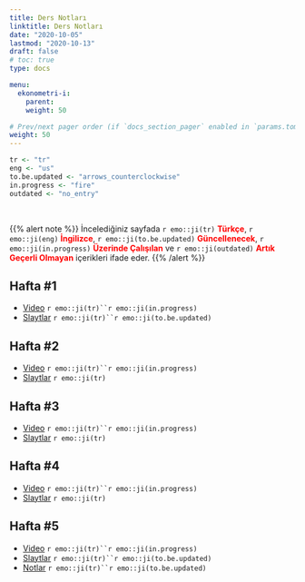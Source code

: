 ```yaml
---
title: Ders Notları
linktitle: Ders Notları
date: "2020-10-05"
lastmod: "2020-10-13"
draft: false
# toc: true
type: docs

menu:
  ekonometri-i:
    parent: 
    weight: 50

# Prev/next pager order (if `docs_section_pager` enabled in `params.toml`)
weight: 50
---
```


```r
tr <- "tr"
eng <- "us"
to.be.updated <- "arrows_counterclockwise"
in.progress <- "fire"
outdated <- "no_entry"
```

<br>

{{% alert note %}}
İncelediğiniz sayfada `r emo::ji(tr)` <font color="red">**Türkçe**</font>, `r emo::ji(eng)` <font color="red">**İngilizce**</font>, `r emo::ji(to.be.updated)` <font color="red">**Güncellenecek**</font>, `r emo::ji(in.progress)` <font color="red">**Üzerinde Çalışılan**</font> ve `r emo::ji(outdated)` <font color="red">**Artık Geçerli Olmayan**</font> içerikleri ifade eder.
{{% /alert %}}

## Hafta #1
- [Video]() `r emo::ji(tr)``r emo::ji(in.progress)`
- [Slaytlar](`r paste0(ekonometri.i.path, "Ekonometri_I_-_Hafta_1.pdf")`) `r emo::ji(tr)``r emo::ji(to.be.updated)`

## Hafta #2
- [Video]() `r emo::ji(tr)``r emo::ji(in.progress)`
- [Slaytlar](`r paste0(ekonometri.i.path, "Ekonometri_I_-_Hafta_2.pdf")`) `r emo::ji(tr)`

## Hafta #3
- [Video]() `r emo::ji(tr)``r emo::ji(in.progress)`
- [Slaytlar](`r paste0(ekonometri.i.path, "Ekonometri_I_-_Hafta_3.pdf")`) `r emo::ji(tr)`

## Hafta #4
- [Video]() `r emo::ji(tr)``r emo::ji(in.progress)`
- [Slaytlar](`r paste0(ekonometri.i.path, "Ekonometri_I_-_Hafta_4.pdf")`) `r emo::ji(tr)`

## Hafta #5
- [Video]() `r emo::ji(tr)``r emo::ji(in.progress)`
- [Slaytlar](`r paste0(ekonometri.i.path, "Ekonometri_I_-_Hafta_5.pdf")`) `r emo::ji(tr)``r emo::ji(to.be.updated)`
- [Notlar](`r paste0(ekonometri.i.path, "Ekonometri_I_-_Hafta_5_HWN.pdf")`) `r emo::ji(tr)``r emo::ji(to.be.updated)`

